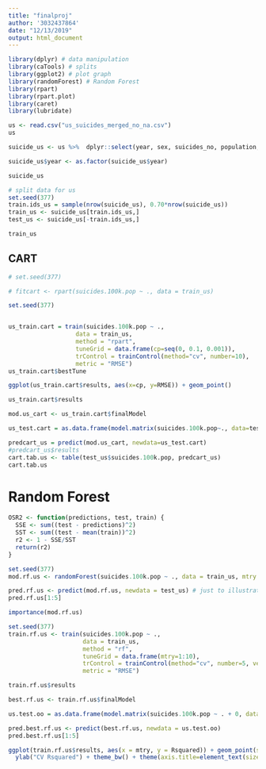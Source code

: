 ```yaml
---
title: "finalproj"
author: '3032437864'
date: "12/13/2019"
output: html_document
---
```


```r
library(dplyr) # data manipulation
library(caTools) # splits
library(ggplot2) # plot graph
library(randomForest) # Random Forest
library(rpart)
library(rpart.plot)
library(caret)
library(lubridate)
```

```r
us <- read.csv("us_suicides_merged_no_na.csv")
us
```

```r
suicide_us <- us %>%  dplyr::select(year, sex, suicides_no, population, suicides.100k.pop, HDI.for.year, gdp_for_year...., gdp_per_capita...., generation, depression_percentage, drug_death_rate) 
```

```r
suicide_us$year <- as.factor(suicide_us$year)
```

```r
suicide_us
```


```r
# split data for us 
set.seed(377)
train.ids_us = sample(nrow(suicide_us), 0.70*nrow(suicide_us))
train_us <- suicide_us[train.ids_us,]
test_us <- suicide_us[-train.ids_us,]
```

```r
train_us
```


## CART


```r
# set.seed(377)

# fitcart <- rpart(suicides.100k.pop ~ ., data = train_us)

```

```r
set.seed(377)


us_train.cart = train(suicides.100k.pop ~ .,
                   data = train_us,
                   method = "rpart",
                   tuneGrid = data.frame(cp=seq(0, 0.1, 0.001)),
                   trControl = trainControl(method="cv", number=10),
                   metric = "RMSE") 
us_train.cart$bestTune
```

```r
ggplot(us_train.cart$results, aes(x=cp, y=RMSE)) + geom_point() 
```

```r
us_train.cart$results
```

```r
mod.us_cart <- us_train.cart$finalModel
```


```r
us_test.cart = as.data.frame(model.matrix(suicides.100k.pop~., data=test_us))

predcart_us = predict(mod.us_cart, newdata=us_test.cart)
#predcart_us$results
cart.tab.us <- table(test_us$suicides.100k.pop, predcart_us)
cart.tab.us
```

# Random Forest
```r
OSR2 <- function(predictions, test, train) {
  SSE <- sum((test - predictions)^2)
  SST <- sum((test - mean(train))^2)
  r2 <- 1 - SSE/SST
  return(r2)
}
```

```r
set.seed(377)
mod.rf.us <- randomForest(suicides.100k.pop ~ ., data = train_us, mtry = 5, nodesize = 5, ntree = 500)
```

```r
pred.rf.us <- predict(mod.rf.us, newdata = test_us) # just to illustrate
pred.rf.us[1:5] 
```

```r
importance(mod.rf.us)
```

```r
set.seed(377)
train.rf.us <- train(suicides.100k.pop ~ .,
                     data = train_us,
                     method = "rf",
                     tuneGrid = data.frame(mtry=1:10),
                     trControl = trainControl(method="cv", number=5, verboseIter = TRUE),
                     metric = "RMSE") 
```

```r
train.rf.us$results
```

```r
best.rf.us <- train.rf.us$finalModel 
```

```r
us.test.oo = as.data.frame(model.matrix(suicides.100k.pop ~ . + 0, data = test_us)) 
```

```r
pred.best.rf.us <- predict(best.rf.us, newdata = us.test.oo)
pred.best.rf.us[1:5]
```

```r
ggplot(train.rf.us$results, aes(x = mtry, y = Rsquared)) + geom_point(size = 3) + 
  ylab("CV Rsquared") + theme_bw() + theme(axis.title=element_text(size=18), axis.text=element_text(size=18))
```


